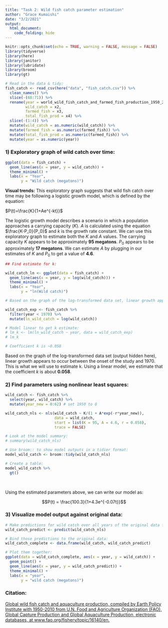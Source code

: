 ```yaml
---
title: "Task 2: Wild fish catch parameter estimation"
author: "Grace Kumaishi"
date: "3/2/2021"
output: 
  html_document:
    code_folding: hide
---
```


```r
knitr::opts_chunk$set(echo = TRUE, warning = FALSE, message = FALSE)
library(tidyverse)
library(here)
library(janitor)
library(lubridate)
library(broom)
library(gt)
```

```r
# Read in the data & tidy:
fish_catch <- read_csv(here("data", "fish_catch.csv")) %>% 
  clean_names() %>% 
  slice(-(68:71)) %>% 
  rename(year = world_wild_fish_catch_and_farmed_fish_production_1950_2012,
         wild_catch = x2,
         farmed_fish = x3,
         total_fish_prod = x4) %>% 
  slice(-(1:4)) %>% 
  mutate(wild_catch = as.numeric(wild_catch)) %>% 
  mutate(farmed_fish = as.numeric(farmed_fish)) %>% 
  mutate(total_fish_prod = as.numeric(farmed_fish)) %>% 
  mutate(year = as.numeric(year))
```

### 1) Exploratory graph of wild catch over time:

```r
ggplot(data = fish_catch) +
  geom_line(aes(x = year, y = wild_catch)) +
  theme_minimal() +
  labs(x = "Year",
       y = "Wild catch (megatons)")
```

**Visual trends:** This exploratory graph suggests that wild fish catch over time may be following a logistic growth model, which is defined by the equation:

$P(t)=\frac{K}{1+Ae^{-kt}}$ 

The logistic growth model describes a scenario in which a population approaches a carrying capacity (*K*). *A* is calculated using the equation $\frac{K-P_0}{P_0}$ and *k* is the growth rate constant. We can use this exploratory graph to estimate both the *K* and *A* values. The carrying capacity *K* appears to be approximately **95 megatons**. $P_{0}$ appears to be approximately **17 megatons**. We can estimate *A* by plugging in our estimates of *K* and $P_{0}$ to get a value of **4.6**. 

```r
## Find estimate for k:

wild_catch_ln <- ggplot(data = fish_catch) + 
  geom_line(aes(x = year, y = log(wild_catch))) +
  theme_minimal() +
  labs(x = "Year",
       y = "ln(Wild catch)") 

# Based on the graph of the log-transformed data set, linear growth appears to occur between the onset of the study and 1970, this is what we will use to estimate k.

wild_catch_exp <- fish_catch %>% 
  filter(year < 1970) %>% 
  mutate(ln_wild_catch = log(wild_catch))

# Model linear to get k estimate:
# lm_k <- lm(ln_wild_catch ~ year, data = wild_catch_exp)
# lm_k

# Coefficient k is ~0.058
```

Based on the graph of the log-transformed data set (output hidden here), linear growth appears to occur between the onset of the study and 1970. This is what we will use to estimate k. Using a linear model, we estimate that the coefficient *k* is about **0.058**.

### 2) Find parameters using nonlinear least squares:

```r
wild_catch <- fish_catch %>% 
  select(year, wild_catch) %>% 
  mutate(year_new = 0:62) # set 1950 to 0

wild_catch_nls <- nls(wild_catch ~ K/(1 + A*exp(-r*year_new)),
                      data = wild_catch,
                      start = list(K = 95, A = 4.6, r = 0.058),
                      trace = FALSE)

# Look at the model summary:
# summary(wild_catch_nls)

# Use broom:: to show model outputs in a tidier format:
model_wild_catch <- broom::tidy(wild_catch_nls)
```

```r
# Create a table:
model_wild_catch %>% 
  gt() 
```

<br>

Using the estimated parameters above, we can write our model as:

$$P(t) = \frac{100.3}{1+4.3e^{-0.07t}}$$

### 3) Visualize model output against original data:

```r
# Make predictions for wild catch over all years of the original data frame:
wild_catch_predict <- predict(wild_catch_nls)

# Bind those predictions to the original data:
wild_catch_complete <- data.frame(wild_catch, wild_catch_predict)

# Plot them together:
ggplot(data = wild_catch_complete, aes(x = year, y = wild_catch)) +
  geom_point() +
  geom_line(aes(x = year, y = wild_catch_predict)) +
  theme_minimal() +
  labs(x = "year",
       y = "wild catch (megatons)")
```

### Citation:
[Global wild fish catch and aquaculture production, compiled by Earth Policy Institute with 1950-2010 from U.N. Food and Agriculture Organization (FAO), Global Capture Production and Global Aquaculture Production, electronic databases, at www.fao.org/fishery/topic/16140/en.
](https://drive.google.com/file/d/1sKjDqxbpWD7vd7Kt4tBNpl6pHEf_LnIe/view)






